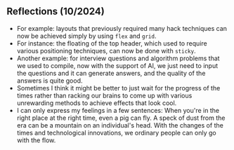 ## Reflections (10/2024)

- For example: layouts that previously required many hack techniques can now be achieved simply by using `flex` and `grid`.
- For instance: the floating of the top header, which used to require various positioning techniques, can now be done with `sticky`.
- Another example: for interview questions and algorithm problems that we used to compile, now with the support of AI, we just need to input the questions and it can generate answers, and the quality of the answers is quite good.
- Sometimes I think it might be better to just wait for the progress of the times rather than racking our brains to come up with various unrewarding methods to achieve effects that look cool.
- I can only express my feelings in a few sentences: When you're in the right place at the right time, even a pig can fly. A speck of dust from the era can be a mountain on an individual's head. With the changes of the times and technological innovations, we ordinary people can only go with the flow.